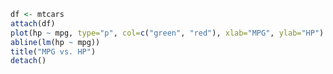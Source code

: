 

```{r}
df <- mtcars
attach(df)
plot(hp ~ mpg, type="p", col=c("green", "red"), xlab="MPG", ylab="HP")
abline(lm(hp ~ mpg))
title("MPG vs. HP")
detach()
```
